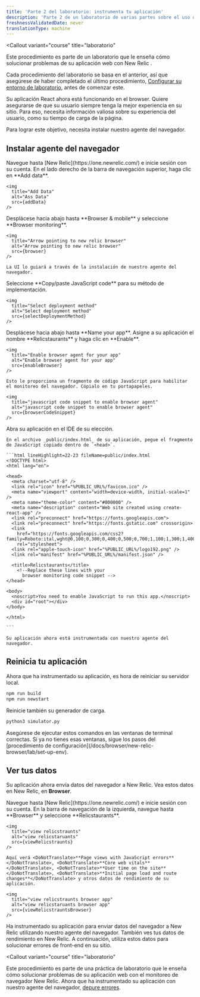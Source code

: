```yaml
---
title: 'Parte 2 del laboratorio: instrumenta tu aplicación'
description: 'Parte 2 de un laboratorio de varias partes sobre el uso de monitoreo de navegador New Relic para mejorar su sitio: instrumentado su aplicación React'
freshnessValidatedDate: never
translationType: machine
---
```









<Callout
  variant="course"
  title="laboratorio"
>
  Este procedimiento es parte de un laboratorio que le enseña cómo solucionar problemas de su aplicación web con New Relic <InlinePopover type="browser"/>.

  Cada procedimiento del laboratorio se basa en el anterior, así que asegúrese de haber completado el último procedimiento, [Configurar su entorno de laboratorio](/docs/browser/new-relic-browser/lab/set-up-env/), antes de comenzar este.
</Callout>

Su aplicación React ahora está funcionando en el browser. Quiere asegurarse de que su usuario siempre tenga la mejor experiencia en su sitio. Para eso, necesita información valiosa sobre su experiencia del usuario, como su tiempo de carga de la página.

Para lograr este objetivo, necesita instalar nuestro agente del navegador.

## Instalar agente del navegador

<Steps>
  <Step>
    Navegue hasta [New Relic](https://one.newrelic.com/) e inicie sesión con su cuenta.
  </Step>

  <Step>
    En el lado derecho de la barra de navegación superior, haga clic en <DoNotTranslate>**Add data**</DoNotTranslate>.

    <img
      title="Add Data"
      alt="Ass Data"
      src={addData}
    />
  </Step>

  <Step>
    Desplácese hacia abajo hasta <DoNotTranslate>**Browser & mobile**</DoNotTranslate> y seleccione <DoNotTranslate>**Browser monitoring**</DoNotTranslate>.

    <img
      title="Arrow pointing to new relic browser"
      alt="Arrow pointing to new relic browser"
      src={browser}
    />

    La UI lo guiará a través de la instalación de nuestro agente del navegador.
  </Step>

  <Step>
    Seleccione <DoNotTranslate>**Copy/paste JavaScript code**</DoNotTranslate> para su método de implementación.

    <img
      title="Select deployment method"
      alt="Select deployment method"
      src={selectDeploymentMethod}
    />
  </Step>

  <Step>
    Desplácese hacia abajo hasta <DoNotTranslate>**Name your app**</DoNotTranslate>. Asigne a su aplicación el nombre <DoNotTranslate>**Relicstaurants**</DoNotTranslate> y haga clic en <DoNotTranslate>**Enable**</DoNotTranslate>.

    <img
      title="Enable browser agent for your app"
      alt="Enable browser agent for your app"
      src={enableBrowser}
    />

    Esto le proporciona un fragmento de código JavaScript para habilitar el monitoreo del navegador. Cópialo en tu portapapeles.

    <img
      title="javascript code snippet to enable browser agent"
      alt="javascript code snippet to enable browser agent"
      src={browserCodeSnippet}
    />
  </Step>

  <Step>
    Abra su aplicación en el IDE de su elección.

    En el archivo _public/index.html_ de su aplicación, pegue el fragmento de JavaScript copiado dentro de `<head>`.

    ```html lineHighlight=22-23 fileName=public/index.html
    <!DOCTYPE html>
    <html lang="en">

    <head>
      <meta charset="utf-8" />
      <link rel="icon" href="%PUBLIC_URL%/favicon.ico" />
      <meta name="viewport" content="width=device-width, initial-scale=1" />
      <meta name="theme-color" content="#000000" />
      <meta name="description" content="Web site created using create-react-app" />
      <link rel="preconnect" href="https://fonts.googleapis.com">
      <link rel="preconnect" href="https://fonts.gstatic.com" crossorigin>
      <link
        href="https://fonts.googleapis.com/css2?family=Roboto:ital,wght@0,100;0,300;0,400;0,500;0,700;1,100;1,300;1,400;1,500&display=swap"
        rel="stylesheet">
      <link rel="apple-touch-icon" href="%PUBLIC_URL%/logo192.png" />
      <link rel="manifest" href="%PUBLIC_URL%/manifest.json" />

      <title>Relicstaurants</title>
        <!--Replace these lines with your 
          browser monitoring code snippet -->
    </head>

    <body>
      <noscript>You need to enable JavaScript to run this app.</noscript>
      <div id="root"></div>
    </body>

    </html>

    ```

    Su aplicación ahora está instrumentada con nuestro agente del navegador.
  </Step>
</Steps>

## Reinicia tu aplicación

Ahora que ha instrumentado su aplicación, es hora de reiniciar su servidor local.

```bash
npm run build
npm run newstart
```

Reinicie también su generador de carga.

```bash
python3 simulator.py
```

<Callout variant="important">
  Asegúrese de ejecutar estos comandos en las ventanas de terminal correctas. Si ya no tienes esas ventanas, sigue los pasos del [procedimiento de configuración](/docs/browser/new-relic-browser/lab/set-up-env).
</Callout>

## Ver tus datos

Su aplicación ahora envía datos del navegador a New Relic. Vea estos datos en New Relic, en <DoNotTranslate>**Browser**</DoNotTranslate>.

<Steps>
  <Step>
    Navegue hasta [New Relic](https://one.newrelic.com/) e inicie sesión con su cuenta.
  </Step>

  <Step>
    En la barra de navegación de la izquierda, navegue hasta <DoNotTranslate>**Browser**</DoNotTranslate> y seleccione <DoNotTranslate>**Relicstaurants**</DoNotTranslate>.

    <img
      title="view relicstraunts"
      alt="view relicstaruants"
      src={viewRelicstraunts}
    />

    Aquí verá <DoNotTranslate>**Page views with JavaScript errors**</DoNotTranslate>, <DoNotTranslate>**Core web vitals**</DoNotTranslate>, <DoNotTranslate>**User time on the site**</DoNotTranslate>, <DoNotTranslate>**Initial page load and route changes**</DoNotTranslate> y otros datos de rendimiento de su aplicación.

    <img
      title="view relicstraunts browser app"
      alt="view relicstaruants browser app"
      src={viewRelicstrauntsBrowser}
    />
  </Step>
</Steps>

Ha instrumentado su aplicación para enviar datos del navegador a New Relic utilizando nuestro agente del navegador. También ves tus datos de rendimiento en New Relic. A continuación, utiliza estos datos para solucionar errores de front-end en su sitio.

<Callout
  variant="course"
  title="laboratorio"
>
  Este procedimiento es parte de una práctica de laboratorio que le enseña cómo solucionar problemas de su aplicación web con el monitoreo de navegador New Relic. Ahora que ha instrumentado su aplicación con nuestro agente del navegador, [depure errores](/docs/browser/new-relic-browser/lab/debug-errors/).
</Callout>